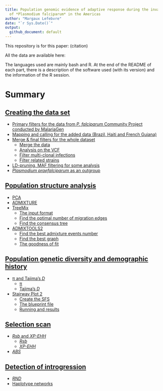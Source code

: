 ```yaml
---
title: Population genomic evidence of adaptive response during the invasion history
  of *Plasmodium falciparum* in the Americas
author: "Margaux Lefebvre"
date: "`r Sys.Date()`"
output: 
  github_document: default
---
```


This repository is for this paper: (citation)

All the data are available here:

The languages used are mainly bash and R. At the end of the README of each part, there is a description of the software used (with its version) and the information of the R session.

# Summary

## [Creating the data set](https://github.com/MargauxLefebvre/P.falciparum_americas/tree/main/creating_data_set#creating-the-data-set)

* [Primary filters for the data from *P. falciparum* Community Project conducted by MalariaGen](https://github.com/MargauxLefebvre/P.falciparum_americas/tree/main/creating_data_set#primary-filters-for-the-data-from-p-falciparum-community-project-conducted-by-malariagen-blue)
* [Mapping and calling for the added data (Brazil, Haiti and French Guiana)](https://github.com/MargauxLefebvre/P.falciparum_americas/tree/main/creating_data_set#mapping-and-calling-for-the-added-data-brazil-haiti-and-french-guiana-yellow)
* [Merge & final filters for the whole dataset](https://github.com/MargauxLefebvre/P.falciparum_americas/tree/main/creating_data_set#merge--final-filters-for-the-whole-dataset-green)
  * [Merge the data](https://github.com/MargauxLefebvre/P.falciparum_americas/tree/main/creating_data_set#merge-the-data)
  * [Analysis on the VCF](https://github.com/MargauxLefebvre/P.falciparum_americas/tree/main/creating_data_set#analysis-on-the-vcf)
  * [Filter multi-clonal infections](https://github.com/MargauxLefebvre/P.falciparum_americas/tree/main/creating_data_set#filter-multi-clonal-infections)
  * [Filter related strains](https://github.com/MargauxLefebvre/P.falciparum_americas/tree/main/creating_data_set#filter-the-related-strains)
* [LD-pruning, MAF filtering for some analysis](https://github.com/MargauxLefebvre/P.falciparum_americas/tree/main/creating_data_set#ld-pruning-maf-filtering-for-some-analysis)
* [*Plasmodium praefalciparum* as an outgroup](https://github.com/MargauxLefebvre/P.falciparum_americas/tree/main/creating_data_set#plasmodium-praefalciparum-as-an-outgroup)

## [Population structure analysis](https://github.com/MargauxLefebvre/P.falciparum_americas/tree/main/population_structure#population-structure-analysis)

* [PCA](https://github.com/MargauxLefebvre/P.falciparum_americas/tree/main/population_structure#pca)
* [ADMIXTURE](https://github.com/MargauxLefebvre/P.falciparum_americas/tree/main/population_structure#admixture)
* [TreeMix](https://github.com/MargauxLefebvre/P.falciparum_americas/tree/main/population_structure#treemix)
  * [The input format](https://github.com/MargauxLefebvre/P.falciparum_americas/tree/main/population_structure#the-input-format)
  * [Find the optimal number of migration edges](https://github.com/MargauxLefebvre/P.falciparum_americas/tree/main/population_structure#find-the-optimal-number-of-migration-edges)
  * [Find the consensus tree](https://github.com/MargauxLefebvre/P.falciparum_americas/tree/main/population_structure#find-the-consensus-tree)
* [ADMIXTOOLS2](https://github.com/MargauxLefebvre/P.falciparum_americas/tree/main/population_structure#admixtools2)
  * [Find the best admixture events number](https://github.com/MargauxLefebvre/P.falciparum_americas/tree/main/population_structure#find-the-best-admixture-events-number)
  * [Find the best graph](https://github.com/MargauxLefebvre/P.falciparum_americas/tree/main/population_structure#find-the-best-graph)
  * [The goodness of fit](https://github.com/MargauxLefebvre/P.falciparum_americas/tree/main/population_structure#the-goodness-of-fit)

## [Population genetic diversity and demographic history](https://github.com/MargauxLefebvre/P.falciparum_americas/tree/main/diversity_demography#population-genetic-diversity-and-demographic-history)

* [π and Tajima's *D*](https://github.com/MargauxLefebvre/P.falciparum_americas/tree/main/diversity_demography#pi-and-tajimas-d)
  * [π](https://github.com/MargauxLefebvre/P.falciparum_americas/tree/main/diversity_demography#pi)
  * [Tajima's *D*](https://github.com/MargauxLefebvre/P.falciparum_americas/tree/main/diversity_demography#tajimas-d)
* [Stairway Plot 2](https://github.com/MargauxLefebvre/P.falciparum_americas/tree/main/diversity_demography#stairway-plot-2)
  * [Create the SFS](https://github.com/MargauxLefebvre/P.falciparum_americas/tree/main/diversity_demography#create-the-sfs)
  * [The blueprint file](https://github.com/MargauxLefebvre/P.falciparum_americas/tree/main/diversity_demography#the-blueprint-file)
  * [Running and results](https://github.com/MargauxLefebvre/P.falciparum_americas/tree/main/diversity_demography#running-and-results)

## [Selection scan](https://github.com/MargauxLefebvre/P.falciparum_americas/tree/main/selection_analysis#selection-scan)

* [*Rsb* and *XP-EHH*](https://github.com/MargauxLefebvre/P.falciparum_americas/tree/main/selection_analysis#rsb-and-xp-ehh)
  * [*Rsb*](https://github.com/MargauxLefebvre/P.falciparum_americas/tree/main/selection_analysis#rsb)
  * [*XP-EHH*](https://github.com/MargauxLefebvre/P.falciparum_americas/tree/main/selection_analysis#xp-ehh)
* [*ABS*](https://github.com/MargauxLefebvre/P.falciparum_americas/tree/main/selection_analysis#abs)

## [Detection of introgression](https://github.com/MargauxLefebvre/P.falciparum_americas/tree/main/introgression#detection-of-introgression)

* [*RND*](https://github.com/MargauxLefebvre/P.falciparum_americas/tree/main/introgression#rnd)
* [Haplotype networks](https://github.com/MargauxLefebvre/P.falciparum_americas/tree/main/introgression#haplotype-networks)


